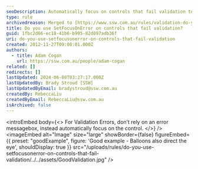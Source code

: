 ```yaml
---
seoDescription: Automatically focus on controls that fail validation to improve user experience and reduce confusion.
type: rule
archivedreason: Merged to [https://www.ssw.com.au/rules/validation-do-you-put-focus-to-the-correct-control-on-validation-error](/rules/validation-do-you-put-focus-to-the-correct-control-on-validation-error)
title: Do you use SetFocusOnError on controls that fail validation?
guid: 1fbc2d66-ec18-41b6-b995-82d097adb36f
uri: do-you-use-setfocusonerror-on-controls-that-fail-validation
created: 2012-11-27T09:08:01.000Z
authors:
  - title: Adam Cogan
    url: https://ssw.com.au/people/adam-cogan
related: []
redirects: []
lastUpdated: 2024-06-08T03:27:17.000Z
lastUpdatedBy: Brady Stroud [SSW]
lastUpdatedByEmail: bradystroud@ssw.com.au
createdBy: RebeccaLiu
createdByEmail: RebeccaLiu@ssw.com.au
isArchived: false
---
```


<introEmbed
  body={<>
For Validation Errors, don’t rely on an error messagebox, instead automatically focus on the control.
  </>}
/>
<imageEmbed
  alt="Image"
  size="large"
  showBorder={false}
  figureEmbed={{
    preset: "goodExample",
    figure: 'Good example - Balloons also direct the eye',
    shouldDisplay: true
  }}
  src="/uploads/rules/do-you-use-setfocusonerror-on-controls-that-fail-validation/../../assets/GoodValidation.jpg"
/>
